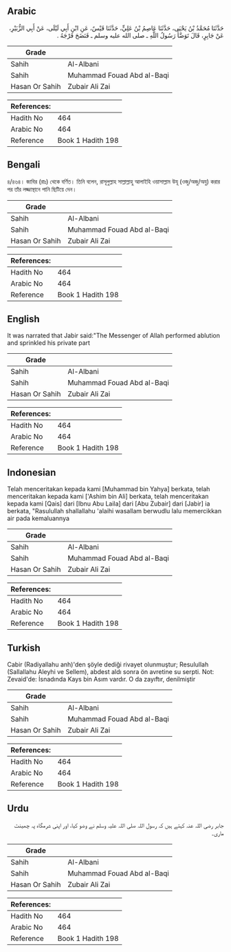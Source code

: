## Arabic


<div dir="rtl" lang="ar" style={{fontSize:'larger',backgroundColor:'#f8f9fa',padding:20}}>
حَدَّثَنَا مُحَمَّدُ بْنُ يَحْيَى، حَدَّثَنَا عَاصِمُ بْنُ عَلِيٍّ، حَدَّثَنَا قَيْسٌ، عَنِ ابْنِ أَبِي لَيْلَى، عَنْ أَبِي الزُّبَيْرِ، عَنْ جَابِرٍ، قَالَ تَوَضَّأَ رَسُولُ اللَّهِ ـ صلى الله عليه وسلم ـ فَنَضَحَ فَرْجَهُ ‏.‏
</div>
<div style={{backgroundColor:'#f8f9fa',padding:20, marginBottom: 10}}><table> <thead> <tr> <th>Grade</th> <th></th> </tr> </thead> <tbody> <tr><td>Sahih</td><td>Al-Albani</td></tr><tr><td>Sahih</td><td>Muhammad Fouad Abd al-Baqi</td></tr><tr><td>Hasan Or Sahih</td><td>Zubair Ali Zai</td></tr></tbody></table><table> <thead> <tr> <th>References:</th> <th></th> </tr> </thead> <tbody><tr><td>Hadith No</td><td>464</td></tr><tr><td>Arabic No</td><td>464</td></tr><tr><td>Reference</td><td>Book 1 Hadith 198</td></tr></tbody></table></div>

## Bengali


<div dir="ltr" lang="bn" style={{fontSize:'larger',backgroundColor:'#f8f9fa',padding:20}}>
৪/৪৬৪। জাবির (রাঃ) থেকে বর্ণিত। তিনি বলেন, রাসূলুল্লাহ সাল্লাল্লাহু আলাইহি ওয়াসাল্লাম উযূ (ওজু/অজু/অযু) করার পর তাঁর লজ্জাস্থানে পানি ছিটিয়ে দেন।
</div>
<div style={{backgroundColor:'#f8f9fa',padding:20, marginBottom: 10}}><table> <thead> <tr> <th>Grade</th> <th></th> </tr> </thead> <tbody> <tr><td>Sahih</td><td>Al-Albani</td></tr><tr><td>Sahih</td><td>Muhammad Fouad Abd al-Baqi</td></tr><tr><td>Hasan Or Sahih</td><td>Zubair Ali Zai</td></tr></tbody></table><table> <thead> <tr> <th>References:</th> <th></th> </tr> </thead> <tbody><tr><td>Hadith No</td><td>464</td></tr><tr><td>Arabic No</td><td>464</td></tr><tr><td>Reference</td><td>Book 1 Hadith 198</td></tr></tbody></table></div>

## English


<div dir="ltr" lang="en" style={{fontSize:'larger',backgroundColor:'#f8f9fa',padding:20}}>
It was narrated that Jabir said:"The Messenger of Allah performed ablution and sprinkled his private part
</div>
<div style={{backgroundColor:'#f8f9fa',padding:20, marginBottom: 10}}><table> <thead> <tr> <th>Grade</th> <th></th> </tr> </thead> <tbody> <tr><td>Sahih</td><td>Al-Albani</td></tr><tr><td>Sahih</td><td>Muhammad Fouad Abd al-Baqi</td></tr><tr><td>Hasan Or Sahih</td><td>Zubair Ali Zai</td></tr></tbody></table><table> <thead> <tr> <th>References:</th> <th></th> </tr> </thead> <tbody><tr><td>Hadith No</td><td>464</td></tr><tr><td>Arabic No</td><td>464</td></tr><tr><td>Reference</td><td>Book 1 Hadith 198</td></tr></tbody></table></div>

## Indonesian


<div dir="ltr" lang="id" style={{fontSize:'larger',backgroundColor:'#f8f9fa',padding:20}}>
Telah menceritakan kepada kami [Muhammad bin Yahya] berkata, telah menceritakan kepada kami ['Ashim bin Ali] berkata, telah menceritakan kepada kami [Qais] dari [Ibnu Abu Laila] dari [Abu Zubair] dari [Jabir] ia berkata, "Rasulullah shallallahu 'alaihi wasallam berwudlu lalu memercikkan air pada kemaluannya
</div>
<div style={{backgroundColor:'#f8f9fa',padding:20, marginBottom: 10}}><table> <thead> <tr> <th>Grade</th> <th></th> </tr> </thead> <tbody> <tr><td>Sahih</td><td>Al-Albani</td></tr><tr><td>Sahih</td><td>Muhammad Fouad Abd al-Baqi</td></tr><tr><td>Hasan Or Sahih</td><td>Zubair Ali Zai</td></tr></tbody></table><table> <thead> <tr> <th>References:</th> <th></th> </tr> </thead> <tbody><tr><td>Hadith No</td><td>464</td></tr><tr><td>Arabic No</td><td>464</td></tr><tr><td>Reference</td><td>Book 1 Hadith 198</td></tr></tbody></table></div>

## Turkish


<div dir="ltr" lang="tr" style={{fontSize:'larger',backgroundColor:'#f8f9fa',padding:20}}>
Cabir (Radiyallahu anh)'den şöyle dediği rivayet olunmuştur; Resulullah (Sallallahu Aleyhi ve Sellem), abdest aldı sonra ön avretine su serpti. Not: Zevaid'de: İsnadında Kays bin Asım vardır. O da zayıftır, denilmiştir
</div>
<div style={{backgroundColor:'#f8f9fa',padding:20, marginBottom: 10}}><table> <thead> <tr> <th>Grade</th> <th></th> </tr> </thead> <tbody> <tr><td>Sahih</td><td>Al-Albani</td></tr><tr><td>Sahih</td><td>Muhammad Fouad Abd al-Baqi</td></tr><tr><td>Hasan Or Sahih</td><td>Zubair Ali Zai</td></tr></tbody></table><table> <thead> <tr> <th>References:</th> <th></th> </tr> </thead> <tbody><tr><td>Hadith No</td><td>464</td></tr><tr><td>Arabic No</td><td>464</td></tr><tr><td>Reference</td><td>Book 1 Hadith 198</td></tr></tbody></table></div>

## Urdu


<div dir="rtl" lang="ur" style={{fontSize:'larger',backgroundColor:'#f8f9fa',padding:20}}>
جابر رضی اللہ عنہ کہتے ہیں کہ رسول اللہ صلی اللہ علیہ وسلم نے وضو کیا، اور اپنی شرمگاہ پہ چھینٹ ماری۔
</div>
<div style={{backgroundColor:'#f8f9fa',padding:20, marginBottom: 10}}><table> <thead> <tr> <th>Grade</th> <th></th> </tr> </thead> <tbody> <tr><td>Sahih</td><td>Al-Albani</td></tr><tr><td>Sahih</td><td>Muhammad Fouad Abd al-Baqi</td></tr><tr><td>Hasan Or Sahih</td><td>Zubair Ali Zai</td></tr></tbody></table><table> <thead> <tr> <th>References:</th> <th></th> </tr> </thead> <tbody><tr><td>Hadith No</td><td>464</td></tr><tr><td>Arabic No</td><td>464</td></tr><tr><td>Reference</td><td>Book 1 Hadith 198</td></tr></tbody></table></div>